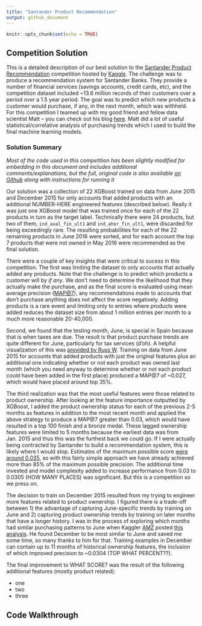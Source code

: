 ```yaml
---
title: "Santander Product Recommendation"
output: github_document
---
```


```r
knitr::opts_chunk$set(echo = TRUE)
```

## Competition Solution

This is a detailed description of our best solution to the [Santander Product Recommendation](https://www.kaggle.com/c/santander-product-recommendation) competition hosted by [Kaggle](http://www.kaggle.com). The challenge was to produce a recommendation system for Santander Banks. They provide a number of financial services (savings accounts, credit cards, etc), and the competition dataset included ~13.6 million records of their customers over a period over a 1.5 year period. The goal was to predict which new products a customer would purchase, if any, in the next month, which was withheld. For this competition I teamed up with my good friend and fellow data scientist Matt -- you can check out his blog [here](http://statmills.com). Matt did a lot of useful statistical/correlative analysis of purchasing trends which I used to build the final machine learning models.

### Solution Summary

*Most of the code used in this competition has been slightly modified for embedding in this document and includes additional comments/explanations, but the full, original code is also available [on Github]() along with instructions for running it*

Our solution was a collection of 22 XGBoost trained on data from June 2015 and December 2015 for only accounts that added products with an additional NUMBER-HERE engineered features (described below). Really it was just one XGBoost model that was trained once for each of the 22 products in turn as the target label. Technically there were 24 products, but two of them, `ind_aval_fin_ult1` and `ind_ahor_fin_ult1`, were discarded for being exceedingly rare. The resulting probabilities for each of the 22 remaining products in June 2016 were sorted, and for each account the top 7 products that were not owned in May 2016 were recommended as the final solution.  

There were a couple of key insights that were critical to sucess in this competition. The first was limiting the dataset to only accounts that actually added any products. Note that the challenge is to predict which products a customer will by *if any*. We don't need to determine the likelihood that they actually make the purchase, and as the final score is evaluated using mean average precision ([MAP@7](https://www.kaggle.com/wiki/MeanAveragePrecision)), any recommendations made to accounts that don't purchase anything does not affect the score negatively. Adding products is a rare event and limiting only to entries where products were added reduces the dataset size from about 1 million entries per month to a much more reasonable 20-40,000.

Second, we found that the testing month, June, is special in Spain because that is when taxes are due. The result is that product purchase trends are quite different for June, particularly for tax services (d'oh). A helpful visualization of this was [provided by Russ W](https://www.kaggle.com/c/santander-product-recommendation/forums/t/25629/product-month-stacked-bar-chart). Training on data from June 2015 for accounts that added products with just the original features plus an additional one indicating whether or not each product was owned last month (which you need anyway to determine whether or not each product could have been added in the first place) produced a MAP@7 of ~0.027, which would have placed around top 35%.

The third realization was that the most useful features were those related to product ownership. After looking at the feature importance outputted  by XGBoost, I added the product ownership status for each of the previous 2-5 months as features in addition to the most recent month and applied the above strategy to produce a MAP@7 greater than 0.03, which would have resulted in a top 100 finish and a bronze medal. These lagged ownership features were limited to 5 months because the earliest data was from Jan. 2015 and thus this was the furthest back we could go. If I were actually being contracted by Santander to build a recommendation system, this is likely where I would stop. Estimates of the maximum possible score [were around 0.035](https://kaggle2.blob.core.windows.net/forum-message-attachments/146271/5405/Private%20maximum%20score.png?sv=2015-12-11&sr=b&sig=c4ljinra%2F8PXV85C8TuSBfHM3CeyrOKkKXDhI01yJIY%3D&se=2016-12-19T18%3A27%3A15Z&sp=r), so with this fairly simple approach we have already achieved more than 85% of the maximum possible precision. The additional time invested and model complexity added to increase performance from 0.03 to 0.0305 (HOW MANY PLACES) was significant. But this is a competition so we press on.

The decision to train on December 2015 resulted from my trying to engineer more features related to product ownership. I figured there is a trade-off between 1) the advantage of capturing June-specific trends by training on June and 2) capturing product ownership trends by training on later months that have a longer history. I was in the process of exploring which months had similar purchasing patterns to June when Kaggler [AMZ](https://www.kaggle.com/albertomz) posted [this analysis](https://www.kaggle.com/c/santander-product-recommendation/forums/t/26138/interesting-relationship-between-june-and-december?forumMessageId=148422). He found December to be most similar to June and saved me some time, so many thanks to him for that. Training examples in December can contain up to 11 months of historical ownership features, the inclusion of which improved precision to ~0.0304 (TOP WHAT PERCENT??).

The final improvement to WHAT SCORE? was the result of the following additional features (mostly product related):

 * one
 * two
 * three
  
## Code Walkthrough
